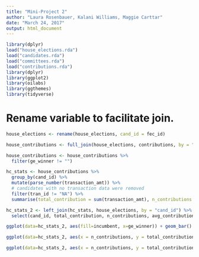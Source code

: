 ```yaml
---
title: "Mini-Project 2"
author: "Laura Rosenbauer, Kalani Williams, Maggie Carttar"
date: "March 24, 2017"
output: html_document
---
```

```r
library(dplyr)
load("house_elections.rda")
load("candidates.rda")
load("committees.rda")
load("contributions.rda")
library(dplyr)
library(ggplot2)
library(oilabs)
library(ggthemes)
library(tidyverse)
```


# Rename variable to facilitate join.
```r
house_elections <- rename(house_elections, cand_id = fec_id)
```

```r
house_contributions <- full_join(house_elections, contributions, by = "cand_id")

house_contributions <- house_contributions %>%
  filter(ge_winner != "")
```


```r
hc_stats <- house_contributions %>%
  group_by(cand_id) %>%
  mutate(parse_number(transaction_amt)) %>%
  # candidates with no transaction data were removed
  filter(tran_id != "NA") %>%
  summarise(total_contribution = sum(transaction_amt), n_contributions = n_distinct(tran_id), avg_contribution = total_contribution/n_contributions)
```

```r
hc_stats_2 <- left_join(hc_stats, house_elections, by = "cand_id") %>%
  select(cand_id, total_contribution, n_contributions, avg_contribution, candidate_name, party, ge_winner, incumbent)
```

```r
ggplot(data=hc_stats_2, aes(fill=incumbent, x=ge_winner)) + geom_bar() + scale_fill_pander() + labs(list(title = "How Often do Incumbents Win?", x = "Election Results", y = "Count", color = "Incumbent Status")) + scale_x_discrete(labels = c("N" = "Lost", "W" = "Won"))
```


```r
ggplot(data=hc_stats_2, aes(x = n_contributions, y = total_contribution, color = ge_winner, alpha = 7/10)) + geom_point() + labs(list(title = "How Grass-Roots Are the Candidates?", x = "Number of Contributions", y = "Total Contributions")) + scale_color_discrete(labels = c("N" = "Lost", "W" = "Won"))

ggplot(data=hc_stats_2, aes(x = n_contributions, y = total_contribution, color = party, alpha = 7/10)) + geom_point()
```

